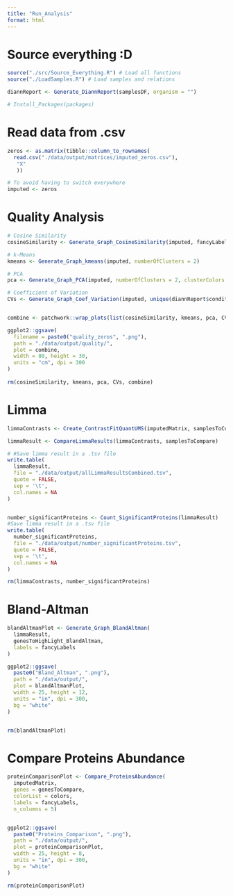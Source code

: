 ```yaml
---
title: "Run_Analysis"
format: html
---
```


# Source everything :D
```r
source("./src/Source_Everything.R") # Load all functions
source("./LoadSamples.R") # Load samples and relations

diannReport <- Generate_DiannReport(samplesDF, organism = "")

# Install_Packages(packages) 
```

# Read data from .csv
```r
zeros <- as.matrix(tibble::column_to_rownames(
  read.csv("./data/output/matrices/imputed_zeros.csv"),
   "X"
   ))

# To avoid having to switch everywhere
imputed <- zeros
```

# Quality Analysis
```r
# Cosine Similarity
cosineSimilarity <- Generate_Graph_CosineSimilarity(imputed, fancyLabels)

# k-Means
kmeans <- Generate_Graph_kmeans(imputed, numberOfClusters = 2)

# PCA
pca <- Generate_Graph_PCA(imputed, numberOfClusters = 2, clusterColors = clusterColor, labels = fancyLabels)

# Coefficient of Variation
CVs <- Generate_Graph_Coef_Variation(imputed, unique(diannReport$condition), fancyLabels, colors)


combine <- patchwork::wrap_plots(list(cosineSimilarity, kmeans, pca, CVs), cols = 4, nrow =)

ggplot2::ggsave(
  filename = paste0("quality_zeros", ".png"),
  path = "./data/output/quality/",
  plot = combine,
  width = 80, height = 30,
  units = "cm", dpi = 300
)
  
rm(cosineSimilarity, kmeans, pca, CVs, combine)
```






# Limma
```r
limmaContrasts <- Create_ContrastFitQuantUMS(imputedMatrix, samplesToCompare, method = "robust")

limmaResult <- CompareLimmaResults(limmaContrasts, samplesToCompare)

# #Save limma result in a .tsv file
write.table(
  limmaResult,
  file = "./data/output/allLimmaResultsCombined.tsv",
  quote = FALSE,
  sep = '\t',
  col.names = NA
)


number_significantProteins <- Count_SignificantProteins(limmaResult)
#Save limma result in a .tsv file
write.table(
  number_significantProteins,
  file = "./data/output/number_significantProteins.tsv",
  quote = FALSE,
  sep = '\t',
  col.names = NA
)

rm(limmaContrasts, number_significantProteins)
```


# Bland-Altman
```r
blandAltmanPlot <- Generate_Graph_BlandAltman(
  limmaResult, 
  genesToHighLight_BlandAltman,
  labels = fancyLabels
)

ggplot2::ggsave(
  paste0("Bland_Altman", ".png"),
  path = "./data/output/",
  plot = blandAltmanPlot,
  width = 25, height = 12,
  units = "in", dpi = 300,
  bg = "white"
)


rm(blandAltmanPlot)
```


# Compare Proteins Abundance
```r
proteinComparisonPlot <- Compare_ProteinsAbundance(
  imputedMatrix,
  genes = genesToCompare,
  colorList = colors,
  labels = fancyLabels,
  n_columns = 5)


ggplot2::ggsave(
  paste0("Proteins_Comparison", ".png"),
  path = "./data/output/",
  plot = proteinComparisonPlot,
  width = 25, height = 8,
  units = "in", dpi = 300,
  bg = "white"
)

rm(proteinComparisonPlot)
```

